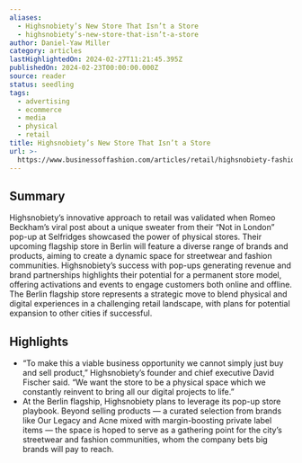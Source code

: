 ```yaml
---
aliases:
  - Highsnobiety’s New Store That Isn’t a Store
  - highsnobiety’s-new-store-that-isn’t-a-store
author: Daniel-Yaw Miller
category: articles
lastHighlightedOn: 2024-02-27T11:21:45.395Z
publishedOn: 2024-02-23T00:00:00.000Z
source: reader
status: seedling
tags:
  - advertising
  - ecommerce
  - media
  - physical
  - retail
title: Highsnobiety’s New Store That Isn’t a Store
url: >-
  https://www.businessoffashion.com/articles/retail/highsnobiety-fashion-week-collaborations/?utm_source=news.futureparty.com&utm_medium=newsletter&utm_campaign=tyler-perry-s-sora-studio
---
```

## Summary

Highsnobiety’s innovative approach to retail was validated when Romeo Beckham’s viral post about a unique sweater from their “Not in London” pop-up at Selfridges showcased the power of physical stores. Their upcoming flagship store in Berlin will feature a diverse range of brands and products, aiming to create a dynamic space for streetwear and fashion communities. Highsnobiety’s success with pop-ups generating revenue and brand partnerships highlights their potential for a permanent store model, offering activations and events to engage customers both online and offline. The Berlin flagship store represents a strategic move to blend physical and digital experiences in a challenging retail landscape, with plans for potential expansion to other cities if successful.

## Highlights

- “To make this a viable business opportunity we cannot simply just buy and sell product,” Highsnobiety’s founder and chief executive David Fischer said. “We want the store to be a physical space which we constantly reinvent to bring all our digital projects to life.”
- At the Berlin flagship, Highsnobiety plans to leverage its pop-up store playbook. Beyond selling products — a curated selection from brands like Our Legacy and Acne mixed with margin-boosting private label items — the space is hoped to serve as a gathering point for the city’s streetwear and fashion communities, whom the company bets big brands will pay to reach.
